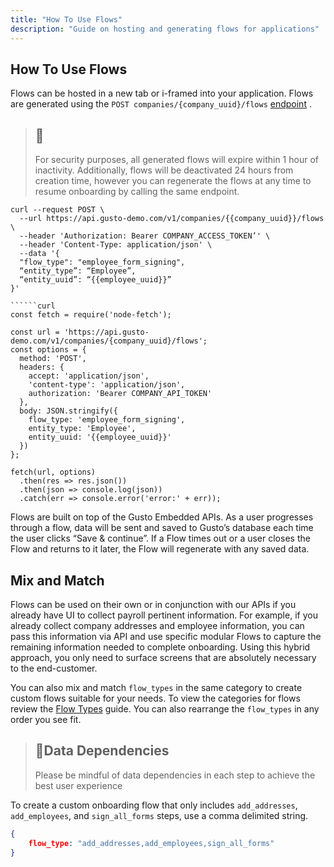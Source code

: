 ```yaml
---
title: "How To Use Flows"
description: "Guide on hosting and generating flows for applications"
---
```

## How To Use Flows

Flows can be hosted in a new tab or i-framed into your application. Flows are generated using the `POST companies/{company_uuid}/flows` [endpoint](/embedded-payroll/reference/post-v1-company-flows)
.

> ## 📘
> 
> For security purposes, all generated flows will expire within 1 hour of inactivity. Additionally, flows will be deactivated 24 hours from creation time, however you can regenerate the flows at any time to resume onboarding by calling the same endpoint.

```curl
curl --request POST \
  --url https://api.gusto-demo.com/v1/companies/{{company_uuid}}/flows \
  --header 'Authorization: Bearer COMPANY_ACCESS_TOKEN’' \
  --header 'Content-Type: application/json' \
  --data '{
  "flow_type": "employee_form_signing",
  “entity_type”: “Employee”,
  “entity_uuid”: “{{employee_uuid}}”
}'

``````curl
const fetch = require('node-fetch');

const url = 'https://api.gusto-demo.com/v1/companies/{company_uuid}/flows';
const options = {
  method: 'POST',
  headers: {
    accept: 'application/json',
    'content-type': 'application/json',
    authorization: 'Bearer COMPANY_API_TOKEN'
  },
  body: JSON.stringify({
    flow_type: 'employee_form_signing',
    entity_type: 'Employee',
    entity_uuid: '{{employee_uuid}}'
  })
};

fetch(url, options)
  .then(res => res.json())
  .then(json => console.log(json))
  .catch(err => console.error('error:' + err));

```

Flows are built on top of the Gusto Embedded APIs. As a user progresses through a flow, data will be sent and saved to Gusto’s database each time the user clicks “Save & continue”. If a Flow times out or a user closes the Flow and returns to it later, the Flow will regenerate with any saved data.

## Mix and Match

Flows can be used on their own or in conjunction with our APIs if you already have UI to collect payroll pertinent information. For example, if you already collect company addresses and employee information, you can pass this information via API and use specific modular Flows to capture the remaining information needed to complete onboarding. Using this hybrid approach, you only need to surface screens that are absolutely necessary to the end-customer.

You can also mix and match `flow_types` in the same category to create custom flows suitable for your needs. To view the categories for flows review the [Flow Types](/embedded-payroll/docs/flow-types)
 guide. You can also rearrange the `flow_types` in any order you see fit.

> ## 📘Data Dependencies
> 
> Please be mindful of data dependencies in each step to achieve the best user experience

To create a custom onboarding flow that only includes `add_addresses`, `add_employees`, and `sign_all_forms` steps, use a comma delimited string.

```json
{  
	flow_type: "add_addresses,add_employees,sign_all_forms"  
}

```

